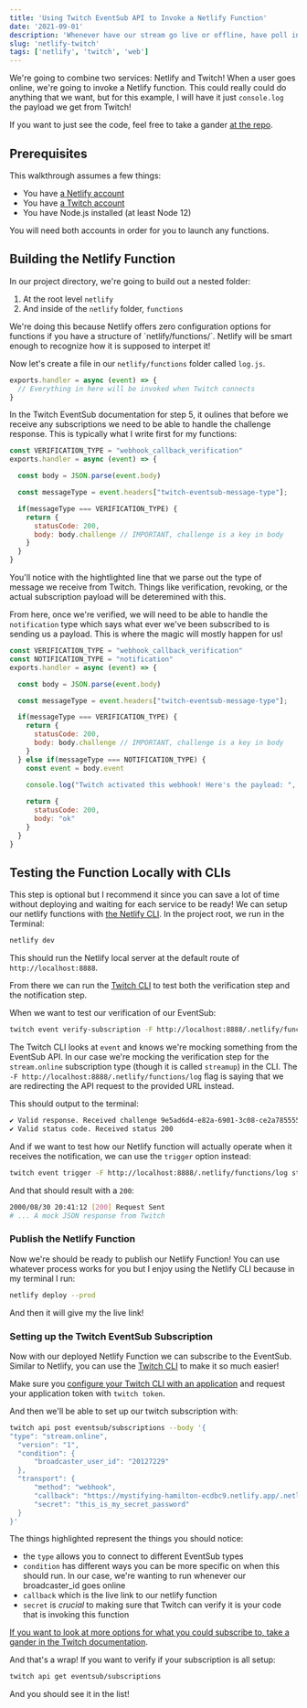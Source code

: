 ```yaml
---
title: 'Using Twitch EventSub API to Invoke a Netlify Function'
date: '2021-09-01'
description: 'Whenever have our stream go live or offline, have poll interaction, or have a user redeem a channel point we can have live interactions through the Twitch EventSub API! Let us use this and invoke a Netlify Function!'
slug: 'netlify-twitch'
tags: ['netlify', 'twitch', 'web']
---
```



We're going to combine two services: Netlify and Twitch! When a user goes
online, we're going to invoke a Netlify function. This could really could do
anything that we want, but for this example, I will have it just `console.log` the
payload we get from Twitch!

If you want to just see the code, feel free to take a gander [at the repo](https://github.com/maxcell/twitch-netlify-example).

## Prerequisites

This walkthrough assumes a few things:
- You have [a Netlify account](https://app.netlify.com/signup)
- You have [a Twitch account](https://www.twitch.tv/signup)
- You have Node.js installed (at least Node 12)

You will need both accounts in order for you to launch any functions.

## Building the Netlify Function

In our project directory, we're going to build out a nested folder:
1. At the root level `netlify`
2. And inside of the `netlify` folder, `functions`

<Callout>
  We're doing this because Netlify offers zero configuration options
  for functions if you have a structure of `netlify/functions/<name_of_functions>`.
  Netlify will be smart enough to recognize how it is supposed to interpet it!
</Callout>

Now let's create a file in our `netlify/functions` folder called `log.js`.

```js
exports.handler = async (event) => {
  // Everything in here will be invoked when Twitch connects
}
```

In the Twitch EventSub documentation for step 5, it oulines that before
we receive any subscriptions we need to be able to handle the challenge
response. This is typically what I write first for my functions:

```js {6}
const VERIFICATION_TYPE = "webhook_callback_verification"
exports.handler = async (event) => {

  const body = JSON.parse(event.body)

  const messageType = event.headers["twitch-eventsub-message-type"];

  if(messageType === VERIFICATION_TYPE) {
    return {
      statusCode: 200,
      body: body.challenge // IMPORTANT, challenge is a key in body
    }
  }
}
```

You'll notice with the hightlighted line that we parse out the type of
message we receive from Twitch. Things like verification, revoking,
or the actual subscription payload will be deteremined with this.

From here, once we're verified, we will need to be able to handle the `notification`
type which says what ever we've been subscribed to is sending us a payload. This is
where the magic will mostly happen for us!

```js {2,14-23}
const VERIFICATION_TYPE = "webhook_callback_verification"
const NOTIFICATION_TYPE = "notification"
exports.handler = async (event) => {

  const body = JSON.parse(event.body)

  const messageType = event.headers["twitch-eventsub-message-type"];

  if(messageType === VERIFICATION_TYPE) {
    return {
      statusCode: 200,
      body: body.challenge // IMPORTANT, challenge is a key in body
    }
  } else if(messageType === NOTIFICATION_TYPE) {
    const event = body.event
    
    console.log("Twitch activated this webhook! Here's the payload: ", event)

    return {
      statusCode: 200,
      body: "ok"
    }
  }
}
```

## Testing the Function Locally with CLIs

This step is optional but I recommend it since you can save a lot of
time without deploying and waiting for each service to be ready! We
can setup our netlify functions with [the Netlify CLI](https://docs.netlify.com/cli/get-started/). In
the project root, we run in the Terminal:

```bash
netlify dev
```

This should run the Netlify local server at the default route of `http://localhost:8888`.

From there we can run the [Twitch CLI][twitch-cli-repo] to test both the verification step
and the notification step.

When we want to test our verification of our EventSub:

```bash
twitch event verify-subscription -F http://localhost:8888/.netlify/functions/log streamup
```

The Twitch CLI looks at `event` and knows we're mocking something from the EventSub
API. In our case we're mocking the verification step for the `stream.online` 
subscription type (though it is called `streamup`) in the CLI. The `-F http://localhost:8888/.netlify/functions/log`
flag is saying that we are redirecting the API request to the provided URL instead.

This should output to the terminal:

```bash
✔ Valid response. Received challenge 9e5ad6d4-e82a-6901-3c08-ce2a7855555b in body
✔ Valid status code. Received status 200
```

And if we want to test how our Netlify function will actually operate when
it receives the notification, we can use the `trigger` option instead:

```bash
twitch event trigger -F http://localhost:8888/.netlify/functions/log streamup
```

And that should result with a `200`:

```bash
2000/08/30 20:41:12 [200] Request Sent
# ... A mock JSON response from Twitch
```

### Publish the Netlify Function

Now we're should be ready to publish our Netlify Function! You can
use whatever process works for you but I enjoy using the Netlify
CLI because in my terminal I run:

```bash
netlify deploy --prod
```

And then it will give my the live link!

### Setting up the Twitch EventSub Subscription

Now with our deployed Netlify Function we can subscribe to the EventSub.
Similar to Netlify, you can use the [Twitch CLI][twitch-cli-repo] to make it so much easier!

Make sure you [configure your Twitch CLI with an application][twitch-cli-config] and request
your application token with `twitch token`.

And then we'll be able to set up our twitch subscription with:

```bash {2,4-6,9,10}
twitch api post eventsub/subscriptions --body '{
"type": "stream.online",
  "version": "1",                      
  "condition": {                       
      "broadcaster_user_id": "20127229"
  },                      
  "transport": {                                                                          
      "method": "webhook",                                                                
      "callback": "https://mystifying-hamilton-ecdbc9.netlify.app/.netlify/functions/log",
      "secret": "this_is_my_secret_password"                                                    
  }
}'
```

The things highlighted represent the things you should notice:
- the `type` allows you to connect to different EventSub types
- `condition` has different ways you can be more specific on when this should run.
In our case, we're wanting to run whenever our broadcaster_id goes online
- `callback` which is the live link to our netlify function
- `secret` is _crucial_ to making sure that Twitch can verify it is your code that is invoking this function

[If you want to look at more options for what you could subscribe to,
take a gander in the Twitch documentation](https://dev.twitch.tv/docs/eventsub/eventsub-subscription-types).

And that's a wrap! If you want to verify if your subscription is all setup:

```bash
twitch api get eventsub/subscriptions
```

And you should see it in the list!

[twitch-cli-config]: https://github.com/twitchdev/twitch-cli/blob/main/docs/configure.md#configure
[twitch-cli-repo]: https://github.com/twitchdev/twitch-cli